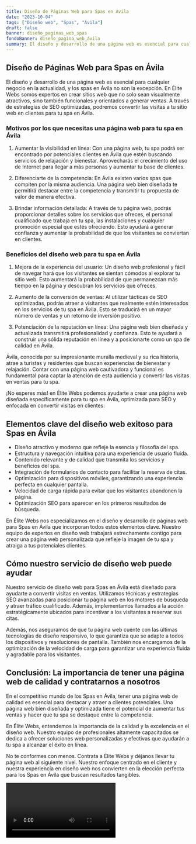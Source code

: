 ```yaml
---
title: Diseño de Páginas Web para Spas en Ávila
date: "2023-10-04"
tags: ["Diseño web", "Spas", "Ávila"]
draft: false
banner: diseño_paginas_web_spas
fondoBanner: diseño_pagina_web_ávila
summary: El diseño y desarrollo de una página web es esencial para cualquier negocio en la actualidad, y los spas en Ávila no son la excepción. En Élite Webs somos expertos en crear sitios web que no solo sean visualmente atractivos, sino también funcionales y orientados a generar ventas. A través de estrategias de SEO optimizadas, podremos convertir las visitas a tu sitio web en clientes para tu spa en Ávila.
---
```



## Diseño de Páginas Web para Spas en Ávila

El diseño y desarrollo de una página web es esencial para cualquier negocio en la actualidad, y los spas en Ávila no son la excepción. En Élite Webs somos expertos en crear sitios web que no solo sean visualmente atractivos, sino también funcionales y orientados a generar ventas. A través de estrategias de SEO optimizadas, podremos convertir las visitas a tu sitio web en clientes para tu spa en Ávila.

### Motivos por los que necesitas una página web para tu spa en Ávila

1. Aumentar la visibilidad en línea: Con una página web, tu spa podrá ser encontrado por potenciales clientes en Ávila que estén buscando servicios de relajación y bienestar. Aprovecharás el crecimiento del uso de Internet para llegar a más personas y aumentar tu base de clientes.

2. Diferenciarte de la competencia: En Ávila existen varios spas que compiten por la misma audiencia. Una página web bien diseñada te permitirá destacar entre la competencia y transmitir tu propuesta de valor de manera efectiva.

3. Brindar información detallada: A través de tu página web, podrás proporcionar detalles sobre los servicios que ofreces, el personal cualificado que trabaja en tu spa, las instalaciones y cualquier promoción especial que estés ofreciendo. Esto ayudará a generar confianza y aumentar la probabilidad de que los visitantes se conviertan en clientes.

### Beneficios del diseño web para tu spa en Ávila

1. Mejora de la experiencia del usuario: Un diseño web profesional y fácil de navegar hará que los visitantes se sientan cómodos al explorar tu sitio web. Esto aumentará la probabilidad de que permanezcan más tiempo en la página y descubran los servicios que ofreces.

2. Aumento de la conversión de ventas: Al utilizar tácticas de SEO optimizadas, podrás atraer a visitantes que realmente estén interesados en los servicios de tu spa en Ávila. Esto se traducirá en un mayor número de ventas y un retorno de inversión positivo.

3. Potenciación de la reputación en línea: Una página web bien diseñada y actualizada transmitirá profesionalidad y confianza. Esto te ayudará a construir una sólida reputación en línea y a posicionarte como un spa de calidad en Ávila.

Ávila, conocida por su impresionante muralla medieval y su rica historia, atrae a turistas y residentes que buscan experiencias de bienestar y relajación. Contar con una página web cautivadora y funcional es fundamental para captar la atención de esta audiencia y convertir las visitas en ventas para tu spa.

¡No esperes más! en Élite Webs podemos ayudarte a crear una página web diseñada específicamente para tu spa en Ávila, optimizada para SEO y enfocada en convertir visitas en clientes.

<GifSeo />

<Cta />

## Elementos clave del diseño web exitoso para Spas en Ávila

- Diseño atractivo y moderno que refleje la esencia y filosofía del spa.
- Estructura y navegación intuitiva para una experiencia de usuario fluida.
- Contenido relevante y de calidad que transmita los servicios y beneficios del spa.
- Integración de formularios de contacto para facilitar la reserva de citas.
- Optimización para dispositivos móviles, garantizando una experiencia perfecta en cualquier pantalla.
- Velocidad de carga rápida para evitar que los visitantes abandonen la página.
- Optimización SEO para aparecer en los primeros resultados de búsqueda.

En Élite Webs nos especializamos en el diseño y desarrollo de páginas web para Spas en Ávila que incorporan todos estos elementos clave. Nuestro equipo de expertos en diseño web trabajará estrechamente contigo para crear una página web personalizada que refleje la imagen de tu spa y atraiga a tus potenciales clientes.

## Cómo nuestro servicio de diseño web puede ayudar

Nuestro servicio de diseño web para Spas en Ávila está diseñado para ayudarte a convertir visitas en ventas. Utilizamos técnicas y estrategias SEO avanzadas para posicionar tu página web en los motores de búsqueda y atraer tráfico cualificado. Además, implementamos llamados a la acción estratégicamente ubicados para incentivar a los visitantes a reservar sus citas.

Además, nos aseguramos de que tu página web cuente con las últimas tecnologías de diseño responsivo, lo que garantiza que se adapte a todos los dispositivos y resoluciones de pantalla. También nos encargamos de la optimización de la velocidad de carga para garantizar una experiencia fluida y agradable para los visitantes.

## Conclusión: La importancia de tener una página web de calidad y contratarnos a nosotros

En el competitivo mundo de los Spas en Ávila, tener una página web de calidad es esencial para destacar y atraer a clientes potenciales. Una página web bien diseñada y optimizada tiene el potencial de aumentar tus ventas y hacer que tu spa se destaque entre la competencia.

En Élite Webs, entendemos la importancia de la calidad y la excelencia en el diseño web. Nuestro equipo de profesionales altamente capacitados se dedica a ofrecer soluciones web personalizadas y efectivas que ayudarán a tu spa a alcanzar el éxito en línea.

No te conformes con menos. Contrata a Élite Webs y déjanos llevar tu página web al siguiente nivel. Nuestro enfoque centrado en el cliente y nuestra experiencia en diseño web nos convierten en la elección perfecta para los Spas en Ávila que buscan resultados tangibles.

<Video />

<CtaBot job="Spas" city="Ávila" />

<Gmaps query="Ávila+españa+maps" />
